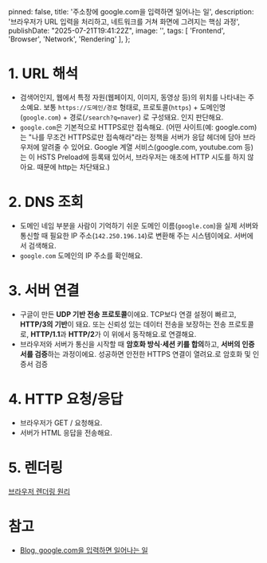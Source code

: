 
  pinned: false,
  title: '주소창에 google.com을 입력하면 일어나는 일',
  description: '브라우저가 URL 입력을 처리하고, 네트워크를 거쳐 화면에 그려지는 핵심 과정',
  publishDate: "2025-07-21T19:41:22Z",
  image: '',
  tags: [
    'Frontend', 'Browser', 'Network', 'Rendering'
  ],
};

# 1. URL 해석
- 검색어인지, <Tooltip word="URL" title="Uniform Resource Locator">웹에서 특정 자원(웹페이지, 이미지, 동영상 등)의 위치를 나타내는 주소예요. 보통 `https://도메인/경로` 형태로, 프로토콜(`https`) + 도메인명(`google.com`) + 경로(`/search?q=naver`) 로 구성돼요.</Tooltip> 인지 판단해요.
- `google.com`은 기본적으로 HTTPS로만 접속해요. (<Tooltip word="HSTS" title="HTTP Strict Transport Security">어떤 사이트(예: google.com)는 "나를 무조건 HTTPS로만 접속해라"라는 정책을 서버가 응답 헤더에 담아 브라우저에 알려줄 수 있어요. Google 계열 서비스(google.com, youtube.com 등)는 이 HSTS Preload에 등록돼 있어서, 브라우저는 애초에 HTTP 시도를 하지 않아요.</Tooltip> 때문에 http는 차단돼요.)

# 2. DNS 조회
- 도메인 네임 부분을 <Tooltip word="DNS" title="Domain Name System">사람이 기억하기 쉬운 도메인 이름(`google.com`)을 실제 서버와 통신할 때 필요한 IP 주소(`142.250.196.14`)로 변환해 주는 시스템이에요.</Tooltip> 서버에서 검색해요.
- `google.com` 도메인의 IP 주소를 확인해요.

# 3. 서버 연결
- <Tooltip word="QUIC(HTTP/3)" title="Quick UDP Internet Connections">구글이 만든 **UDP 기반 전송 프로토콜**이에요. TCP보다 연결 설정이 빠르고, **HTTP/3의 기반**이 돼요.</Tooltip> 또는 <Tooltip word="TCP(HTTP/2,1.1)" title="Transmission Control Protocol">신뢰성 있는 데이터 전송을 보장하는 전송 프로토콜로, **HTTP/1.1**과 **HTTP/2**가 이 위에서 동작해요.</Tooltip>로 연결해요.
- <Tooltip word="TLS 핸드셰이크" title="Transport Layer Security 핸드셰이크">브라우저와 서버가 통신을 시작할 때 **암호화 방식·세션 키를 합의**하고, **서버의 인증서를 검증**하는 과정이에요. 성공하면 안전한 HTTPS 연결이 열려요.</Tooltip>로 암호화 및 인증서 검증

# 4. HTTP 요청/응답
- 브라우저가 GET / 요청해요.
- 서버가 HTML 응답을 전송해요.

# 5. 렌더링
[브라우저 렌더링 원리](/blog/frontend/browser-rendering)

# 참고
- [Blog, google.com을 입력하면 일어나는 일](https://bohyeon-n.github.io/deploy/network/internet-2.html)